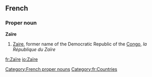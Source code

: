 {{also|zaïre}}
==French==
===Proper noun===
'''Zaïre''' {{m}}

# [[Zaire]], former name of the Democratic Republic of the [[Congo]], ''la République du Zaïre''

[[Category:French proper nouns]]
[[Category:fr:Countries]]

[[fr:Zaïre]]
[[io:Zaïre]]